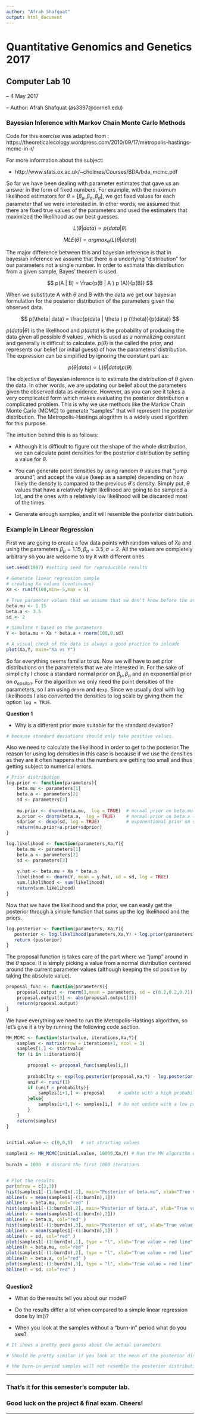```yaml
---
author: "Afrah Shafquat"
output: html_document
---
```


Quantitative Genomics and Genetics 2017
======

Computer Lab 10
------

-- 4 May 2017

-- Author: Afrah Shafquat (as3397@cornell.edu)

### Bayesian Inference with Markov Chain Monte Carlo Methods

Code for this exercise was adapted from :
https://theoreticalecology.wordpress.com/2010/09/17/metropolis-hastings-mcmc-in-r/

For more information about the subject:

+ http://www.stats.ox.ac.uk/~cholmes/Courses/BDA/bda_mcmc.pdf

So far we have been dealing with parameter estimates that gave us an answer in the form of fixed numbers. For example, with the maximum likelihood estimators for $\theta = [\beta_{\mu}, \beta_a,\beta_d]$, we got fixed values for each parameter that we were interested in. In other words, we assumed that there are fixed true values of the parameters and used the estimaters that maximized the likelihood as our best guesses.

$$ L(\theta | data) \propto p(data | \theta) $$

$$ MLE(\hat{\theta}) = argmax_{\theta}(L(\theta | data)) $$

The major difference between this and bayesian inference is that in bayesian inference we assume that there is a underlying "distribution" for our parameters not a single number. In order to estimate this distribution from a given sample, Bayes' theorem is used. 

$$ p(A | B) = \frac{p(B | A ) p (A)}{p(B)} $$

When we substitute A with $\theta$ and B with the data we get our bayesian formulation for the posterior distribution of the parameters given the observed data. 

$$ p(\theta| data) = \frac{p(data | \theta ) p (\theta)}{p(data)} $$

$p(data | \theta)$ is the likelihood and $p(data)$ is the probability of producing the data given all possible $\theta$ values , which is used as a normalizing constant and generally is difficult to calculate. $p(\theta)$ is the called the prior, and represents our belief (or initial guess) of how the parameters' distribution. The expression can be simplified by ignoring the constant part as:

$$ p(\theta| data) \propto L(\theta | data ) p (\theta) $$

The objective of Bayesian inference is to estimate the distribution of $\theta$ given the data. In other words, we are updating our belief about the parameters given the observed data as evidence. However, as you can see it takes a very complicated form which makes evaluating the posterior distribution a complicated problem. This is why we use methods like the Markov Chain Monte Carlo (MCMC) to generate "samples" that will represent the posterior distribution. The Metropolis-Hastings alogrithm is a widely used algorithm for this purpose. 

The intuition behind this is as follows:

+ Although it is difficult to figure out the shape of the whole distribution, we can calculate point densities for the posterior distribution by setting a value for $\theta$.

+ You can generate point densities by using random $\theta$ values that "jump around", and accept the value (keep as a sample) depending on how likely the density is compared to the previous $\theta$'s density. Simply put, $\theta$ values that have a relatively hight likelihood are going to be sampled a lot, and the ones with a relatively low likelihood will be discarded most of the times.

+ Generate enough samples, and it will resemble the posterior distribution.

### Example in Linear Regression

First we are going to create a few data points with random values of Xa and using the parameters $\beta_{\mu} = 1.15, \beta_a = 3.5, \sigma = 2$. All the values are completely arbitrary so you are welcome to try it with different ones.

```r

set.seed(1987) #setting seed for reproducible results

# Generate linear regression sample
# creating Xa values (continuous)
Xa <- runif(100,min=-5,max = 5)

# True parameter values that we assume that we don't know before the analysis.
beta.mu <- 1.15
beta.a <- 3.5
sd <- 2

# Simulate Y based on the parameters
Y <- beta.mu + Xa * beta.a + rnorm(100,0,sd)

# A visual check of the data is always a good practice to inlcude
plot(Xa,Y, main="Xa vs Y")

```

So far everything seems familiar to us. Now we will have to set prior distributions on the parameters that we are interested in. For the sake of simplicity I chose a standard normal prior on $\beta_{\mu},\beta_a$ and an exponential prior on $\sigma_{epsilon}$. For the algorithm we only need the point densities of the parameters, so I am using `dnorm` and `dexp`. Since we usually deal with log likelihoods I also converted the densities to log scale by giving them the option `log = TRUE`.

**Question 1**

+ Why is a different prior more suitable for the standard deviation?

```r

# because standard deviations should only take positive values. 

```

Also we need to calculate the likelihood in order to get to the posterior.The reason for using log densities in this case is because if we use the densities as they are it often happens that the numbers are getting too small and thus getting subject to numerical errors. 


```r

# Prior distribution
log.prior <- function(parameters){
    beta.mu <- parameters[1]
    beta.a <- parameters[2]
    sd <- parameters[3]
    
    mu.prior <- dnorm(beta.mu,  log = TRUE)  # normal prior on beta.mu (mean 0, sd = 1)
    a.prior <- dnorm(beta.a,  log = TRUE)    # normal prior on beta.a (mean 0, sd = 1)
    sdprior <- dexp(sd, log = TRUE)          # exponentional prior on sd
    return(mu.prior+a.prior+sdprior)
}

log.likelihood <- function(parameters,Xa,Y){
    beta.mu <- parameters[1]
    beta.a <- parameters[2]
    sd <- parameters[3]
     
    y.hat <- beta.mu + Xa * beta.a
    likelihood <- dnorm(Y, mean = y.hat, sd = sd, log = TRUE)
    sum.likelihood <- sum(likelihood)
    return(sum.likelihood)   
}

```


Now that we have the likelihood and the prior, we can easily get the posterior through a simple function that sums up the log likelihood and the priors. 


```r

log.posterior <- function(parameters, Xa,Y){
   posterior <- log.likelihood(parameters,Xa,Y) + log.prior(parameters)
   return (posterior)
}

```

The proposal function is takes care of the part where we "jump" around in the $\theta$ space. It is simply picking a value from a normal distribution centered around the current parameter values (although keeping the sd positive by taking the absolute value).

```r
proposal_func <- function(parameters){
    proposal.output <- rnorm(3,mean = parameters, sd = c(0.2,0.2,0.2)) # why do we need an abs for the sd?
    proposal.output[3] <- abs(proposal.output[3])
    return(proposal.output) 
}
```

We have everything we need to run the Metropolis-Hastings algorithm, so let's give it a try by running the following code section. 


```r
MH_MCMC <- function(startvalue, iterations,Xa,Y){
    samples <- matrix(nrow = iterations+1, ncol = 3)
    samples[1,] <- startvalue
    for (i in 1:iterations){
      
        proposal <- proposal_func(samples[i,])
        
        probabilty <- exp(log.posterior(proposal,Xa,Y) - log.posterior(samples[i,],Xa,Y))
        unif <- runif(1)
        if (unif < probabilty){
            samples[i+1,] <- proposal     # update with a high probability
        }else{ 
            samples[i+1,] <- samples[i,]  # Do not update with a low probability
        }
    }
    return(samples)
}
 

initial.value <- c(0,0,0)   # set strarting values

samples1 <- MH_MCMC(initial.value, 10000,Xa,Y) # Run the MH algorithm with 10000 iterations
 
burnIn = 1000  # discard the first 1000 iterations 


# Plot the results
par(mfrow = c(2,3))
hist(samples1[-(1:burnIn),1], main="Posterior of beta.mu", xlab="True value = red line" )
abline(v = mean(samples1[-(1:burnIn),1]))
abline(v = beta.mu, col="red" )
hist(samples1[-(1:burnIn),2], main="Posterior of beta.a", xlab="True value = red line")
abline(v = mean(samples1[-(1:burnIn),2]))
abline(v = beta.a, col="red" )
hist(samples1[-(1:burnIn),3], main="Posterior of sd", xlab="True value = red line")
abline(v = mean(samples1[-(1:burnIn),3]) )
abline(v = sd, col="red" )
plot(samples1[-(1:burnIn),1], type = "l", xlab="True value = red line" , main = "samples1 values of beta.mu")
abline(h = beta.mu, col="red" )
plot(samples1[-(1:burnIn),2], type = "l", xlab="True value = red line" , main = "samples1 values of beta.a")
abline(h = beta.a, col="red" )
plot(samples1[-(1:burnIn),3], type = "l", xlab="True value = red line" , main = "samples1 values of sd")
abline(h = sd, col="red" )
 

```

**Question2**

+ What do the results tell you about our model? 

+ Do the results differ a lot when compared to a simple linear regression done by lm()?

+ When you look at the samples without a "burn-in" period what do you see?

```r

# It shows a pretty good guess about the actual parameters

# Should be pretty similar if you look at the mean of the posterior distribution

# the burn-in period samples will not resemble the posterior distribution well, so taking them out is a good idea.

```

***
### That's it for this semester's computer lab. 
### Good luck on the project & final exam. Cheers!
***

